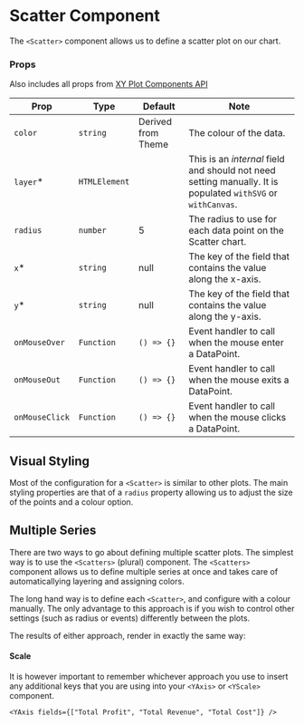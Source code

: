 
# Scatter Component

The `<Scatter>` component allows us to define a scatter plot on our chart.

<Canvas>
    <Story id="xycharts-scatter--basic" />
</Canvas>

### Props

Also includes all props from [XY Plot Components API](XYPlot.md)

| Prop           | Type          | Default            | Note                                                                                                         |
| -------------- | ------------- | ------------------ | ------------------------------------------------------------------------------------------------------------ |
| `color`        | `string`      | Derived from Theme | The colour of the data.                                                                                      |
| `layer`\*      | `HTMLElement` |                    | This is an _internal_ field and should not need setting manually. It is populated `withSVG` or `withCanvas`. |
| `radius`       | `number`      | 5                  | The radius to use for each data point on the Scatter chart.                                                  |
| `x`\*          | `string`      | null               | The key of the field that contains the value along the x-axis.                                               |
| `y`\*          | `string`      | null               | The key of the field that contains the value along the y-axis.                                               |
| `onMouseOver`  | `Function`    | `() => {}`         | Event handler to call when the mouse enter a DataPoint.                                                      |
| `onMouseOut`   | `Function`    | `() => {}`         | Event handler to call when the mouse exits a DataPoint.                                                      |
| `onMouseClick` | `Function`    | `() => {}`         | Event handler to call when the mouse clicks a DataPoint.                                                     |

## Visual Styling

Most of the configuration for a `<Scatter>` is similar to other plots. The main styling properties are that of a `radius` property allowing us to adjust the size of the points and a colour option.

<Canvas>
    <Story id="xycharts-scatter--radius" />
</Canvas>

## Multiple Series

There are two ways to go about defining multiple scatter plots. The simplest way is to use the `<Scatters>` (plural) component. The `<Scatters>` component allows us to define multiple series at once and takes care of automaticallying layering and assigning colors.

The long hand way is to define each `<Scatter>`, and configure with a colour manually. The only advantage to this approach is if you wish to control other settings (such as radius or events) differently between the plots.

The results of either approach, render in exactly the same way:

<Canvas>
    <Story id="xycharts-scatter--multiple-scatter" />
</Canvas>

#### Scale

It is however important to remember whichever approach you use to insert any additional keys that you are using into your `<YAxis>` or `<YScale>` component.

`<YAxis fields={["Total Profit", "Total Revenue", "Total Cost"]} />`
